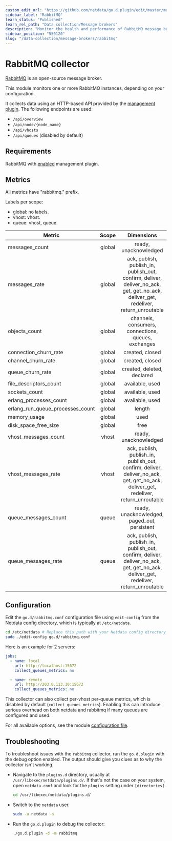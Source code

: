 ```yaml
---
custom_edit_url: "https://github.com/netdata/go.d.plugin/edit/master/modules/rabbitmq/README.md"
sidebar_label: "RabbitMQ"
learn_status: "Published"
learn_rel_path: "Data collection/Message brokers"
description: "Monitor the health and performance of RabbitMQ message brokers with zero configuration, per-second metric granularity, and interactive visualizations."
sidebar_position: "550120"
slug: "/data-collection/message-brokers/rabbitmq"
---
```



# RabbitMQ collector

[RabbitMQ](https://www.rabbitmq.com/) is an open-source message broker.

This module monitors one or more RabbitMQ instances, depending on your configuration.

It collects data using an HTTP-based API provided by the [management plugin](https://www.rabbitmq.com/management.html).
The following endpoints are used:

- `/api/overview`
- `/api/node/{node_name}`
- `/api/vhosts`
- `/api/queues` (disabled by default)

## Requirements

RabbitMQ with [enabled](https://www.rabbitmq.com/management.html#getting-started) management plugin.

## Metrics

All metrics have "rabbitmq." prefix.

Labels per scope:

- global: no labels.
- vhost: vhost.
- queue: vhost, queue.

| Metric                           | Scope  |                                                             Dimensions                                                              |    Units     |
|----------------------------------|:------:|:-----------------------------------------------------------------------------------------------------------------------------------:|:------------:|
| messages_count                   | global |                                                        ready, unacknowledged                                                        |   messages   |
| messages_rate                    | global | ack, publish, publish_in, publish_out, confirm, deliver, deliver_no_ack, get, get_no_ack, deliver_get, redeliver, return_unroutable |  messages/s  |
| objects_count                    | global |                                         channels, consumers, connections, queues, exchanges                                         |   messages   |
| connection_churn_rate            | global |                                                           created, closed                                                           | operations/s |
| channel_churn_rate               | global |                                                           created, closed                                                           | operations/s |
| queue_churn_rate                 | global |                                                     created, deleted, declared                                                      | operations/s |
| file_descriptors_count           | global |                                                           available, used                                                           |      fd      |
| sockets_count                    | global |                                                           available, used                                                           |   sockets    |
| erlang_processes_count           | global |                                                           available, used                                                           |  processes   |
| erlang_run_queue_processes_count | global |                                                               length                                                                |  processes   |
| memory_usage                     | global |                                                                used                                                                 |    bytes     |
| disk_space_free_size             | global |                                                                free                                                                 |    bytes     |
| vhost_messages_count             | vhost  |                                                        ready, unacknowledged                                                        |   messages   |
| vhost_messages_rate              | vhost  | ack, publish, publish_in, publish_out, confirm, deliver, deliver_no_ack, get, get_no_ack, deliver_get, redeliver, return_unroutable |  messages/s  |
| queue_messages_count             | queue  |                                            ready, unacknowledged, paged_out, persistent                                             |   messages   |
| queue_messages_rate              | queue  | ack, publish, publish_in, publish_out, confirm, deliver, deliver_no_ack, get, get_no_ack, deliver_get, redeliver, return_unroutable |  messages/s  |

## Configuration

Edit the `go.d/rabbitmq.conf` configuration file using `edit-config` from the
Netdata [config directory](/docs/typical-netdata-agent-configurations/configuration), which is typically at `/etc/netdata`.

```bash
cd /etc/netdata # Replace this path with your Netdata config directory
sudo ./edit-config go.d/rabbitmq.conf
```

Here is an example for 2 servers:

```yaml
jobs:
  - name: local
    url: http://localhost:15672
    collect_queues_metrics: no

  - name: remote
    url: http://203.0.113.10:15672
    collect_queues_metrics: no
```

This collector can also collect per-vhost per-queue metrics, which is disabled by
default (`collect_queues_metrics`). Enabling this can introduce serious overhead on both netdata and rabbitmq if many
queues are configured and used.

For all available options, see the
module [configuration file](https://github.com/netdata/go.d.plugin/blob/master/config/go.d/rabbitmq.conf).

## Troubleshooting

To troubleshoot issues with the `rabbitmq` collector, run the `go.d.plugin` with the debug option enabled. The output
should give you clues as to why the collector isn't working.

- Navigate to the `plugins.d` directory, usually at `/usr/libexec/netdata/plugins.d/`. If that's not the case on
  your system, open `netdata.conf` and look for the `plugins` setting under `[directories]`.

  ```bash
  cd /usr/libexec/netdata/plugins.d/
  ```

- Switch to the `netdata` user.

  ```bash
  sudo -u netdata -s
  ```

- Run the `go.d.plugin` to debug the collector:

  ```bash
  ./go.d.plugin -d -m rabbitmq
  ```
